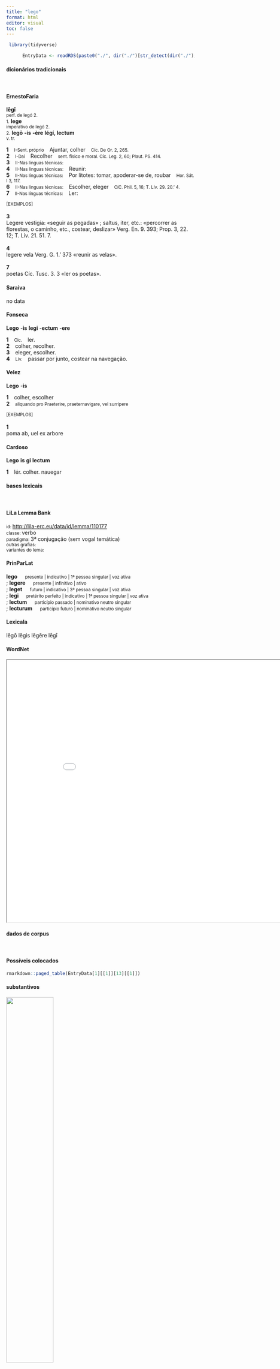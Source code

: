 ```yaml
---
title: "lego"
format: html
editor: visual
toc: false
---
```



```r
 library(tidyverse) 

      EntryData <- readRDS(paste0("./", dir("./")[str_detect(dir("./"), "_xx108-101-103-111xx_.rds")]))

```


#### dicionários tradicionais

&emsp;




::: panel-tabset

#### ErnestoFaria

<b>lēgī</b> <br> <small>perf. de legó 2.</small> <br> <small></small> 
 <small>1.</small> <b>lege</b> <br> <small>imperativo de legó 2.</small> <br> <small></small> 
 <small>2.</small> <b>legō</b> <b>-is</b> <b>-ère</b> <b>légí, lectum</b> <br> <small>v. tr.</small> <br> <small></small>   <p> <b>1</b> &ensp; <small>I-Sent. próprio</small> &ensp; Ajuntar, colher &ensp; <small>Cíc. De Or. 2, 265.</small> <br> <b>2</b> &ensp; <small>I-Daí</small> &ensp; Recolher &ensp; <small>sent. físico e moral. Cíc. Leg. 2, 60; Plaut. PS. 414.</small> <br> <b>3</b> &ensp; <small>II-Nas línguas técnicas:</small> &ensp; <small></small> <br> <b>4</b> &ensp; <small>II-Nas línguas técnicas:</small> &ensp; Reunir: &ensp; <small></small> <br> <b>5</b> &ensp; <small>II-Nas línguas técnicas:</small> &ensp; Por litotes: tomar, apoderar-se de, roubar &ensp; <small>Hor. Sát. I 3, 117.</small> <br> <b>6</b> &ensp; <small>II-Nas línguas técnicas:</small> &ensp; Escolher, eleger &ensp; <small>CíC. Phil. 5, 16; T. Lív. 29. 20.' 4.</small> <br> <b>7</b> &ensp; <small>II-Nas línguas técnicas:</small> &ensp; Ler: &ensp; <small></small> </p>   <p><small>[EXEMPLOS]</small><br> <br><b>3</b><br>Legere vestigia: «seguir as pegadas» ; saltus, iter, etc.: «percorrer as florestas, o caminho, etc., costear, deslizar» Verg. En. 9. 393; Prop. 3, 22. 12; T. Lív. 21. 51. 7. <br> <br><b>4</b><br>legere vela Verg. G. 1.' 373 «reunir as velas». <br> <br><b>7</b><br>poetas Cíc. Tusc. 3. 3 «ler os poetas». </p>




#### Saraiva

no data




#### Fonseca

<b>Lego</b> -<b>is</b> <b>legi</b> -<b>ectum</b> -<b>ere</b>   <p> <b>1</b> &ensp; <small>Cic.</small> &ensp; ler. <br> <b>2</b> &ensp; colher, recolher. <br> <b>3</b> &ensp; eleger, escolher. <br> <b>4</b> &ensp; <small>Liv.</small> &ensp; passar por junto, costear na navegação. </p>




#### Velez

<b>Lego</b> -<b>is</b>   <p> <b>1</b> &ensp; colher, escolher <br> <b>2</b> &ensp; <small>aliquando pro Praeterire, praeternavigare, vel surripere</small> </p>   <p><small>[EXEMPLOS]</small><br> <br><b>1</b><br>poma ab, uel ex arbore </p>




#### Cardoso

<b>Lego</b> <b>is</b> <b>gi</b> <b>lectum</b>   <p> <b>1</b> &ensp; lér. colher. nauegar </p>


:::



#### bases lexicais

&emsp;






::: panel-tabset

#### LiLa Lemma Bank

<small> id: </small> <a href=' http://lila-erc.eu/data/id/lemma/110177 ' target="_blank"> http://lila-erc.eu/data/id/lemma/110177 </a> <br>
<small> classe: </small> verbo    <br>
<small> paradigma: </small> 3ª conjugação (sem vogal temática) <br>
<small> outras grafias: </small>  <br>
<small> variantes do lema: </small>  <br>





#### PrinParLat

<b> lego </b>&emsp;<small> presente | indicativo | 1ª pessoa singular | voz ativa </small><br>
; <b> legere </b>&emsp;<small> presente | infinitivo | ativo </small><br>
; <b> leget </b>&emsp;<small> futuro | indicativo | 3ª pessoa singular | voz ativa </small><br>
; <b> legi </b>&emsp;<small> pretérito perfeito | indicativo | 1ª pessoa singular | voz ativa </small><br>
; <b> lectum </b>&emsp;<small> particípio passado | nominativo neutro singular </small><br>
; <b> lecturum </b>&emsp;<small> particípio futuro | nominativo neutro singular </small><br>





#### Lexicala

lĕgō 
 lĕgis 
 lĕgĕre 
 lēgī




#### WordNet

<iframe width='900' height='700' src='Media/Tree__xx108-101-103-111xx__sem_type_lexemes_pt.html'>

</iframe>


:::



#### dados de corpus

&emsp;




::: panel-tabset

#### Possíveis colocados

```r

rmarkdown::paged_table(EntryData[1][[1]][13][[1]])

```


#### substantivos

![](./Media/wordcloud__xx108-101-103-111xx__BY_collocate_scoreSUBST.webp){width=50% fig-alt='This chart plots collocate by scoreSUBST, for the headword lego here are all the values plotted: collocate: iudex; scoreSUBST: 2. collocate: uir; scoreSUBST: 2. collocate: multus; scoreSUBST: 0. collocate: meus; scoreSUBST: 0. collocate: aut; scoreSUBST: 0. collocate: qui; scoreSUBST: 0'}




#### adjetivos

![](./Media/wordcloud__xx108-101-103-111xx__BY_collocate_scoreADJ.webp){width=50% fig-alt='This chart plots collocate by scoreADJ, for the headword lego here are all the values plotted: collocate: iudex; scoreADJ: 0. collocate: uir; scoreADJ: 0. collocate: multus; scoreADJ: 0. collocate: meus; scoreADJ: 0. collocate: aut; scoreADJ: 0. collocate: qui; scoreADJ: 0'}




#### verbos

![](./Media/wordcloud__xx108-101-103-111xx__BY_collocate_scoreVERBO.webp){width=50% fig-alt='This chart plots collocate by scoreVERBO, for the headword lego here are all the values plotted: collocate: iudex; scoreVERBO: 0. collocate: uir; scoreVERBO: 0. collocate: multus; scoreVERBO: 0. collocate: meus; scoreVERBO: 0. collocate: aut; scoreVERBO: 0. collocate: qui; scoreVERBO: 0'}




#### advérbios

![](./Media/wordcloud__xx108-101-103-111xx__BY_collocate_scoreADV.webp){width=50% fig-alt='This chart plots collocate by scoreADV, for the headword lego here are all the values plotted: collocate: iudex; scoreADV: 0. collocate: uir; scoreADV: 0. collocate: multus; scoreADV: 0. collocate: meus; scoreADV: 0. collocate: aut; scoreADV: 0. collocate: qui; scoreADV: 0'}




#### preposições e conjunções

![](./Media/wordcloud__xx108-101-103-111xx__BY_collocate_scoreFUNC.webp){width=50% fig-alt='This chart plots collocate by scoreFUNC, for the headword lego here are all the values plotted: collocate: iudex; scoreFUNC: 0. collocate: uir; scoreFUNC: 0. collocate: multus; scoreFUNC: 0. collocate: meus; scoreFUNC: 0. collocate: aut; scoreFUNC: 0. collocate: qui; scoreFUNC: 0'}


:::



::: panel-tabset

#### ExemplosTraduzidos

<p> malo te <b>legas</b> quam epistulam meam <br> <small> Sen.Ep.24.21 <br> Prefiro que leias a ti do que a minha carta. <small> [JDD] </small> </small> </p>
; <p> Quem si <b>leges</b> , laetabor ; <br> <small> Phaed.3.pr <br> Se o leres, me alegrarei. <small> [JDD] </small> </small> </p>
; <p> quid est quare et audiam quod <b>legere</b> possum <br> <small> Sen.Ep.33.9 <br> Por que motivo também ouvirei o que eu posso ler? <small> [JDD] </small> </small> </p>
; <p> hoc ipse quoque facio ex pluribus quae <b>legi</b> aliquid adprehendo <br> <small> Sen.Ep.2.5 <br> Eu próprio também faço isso; das muitas coisas que tenho lido, apreendo alguma. <small> [JDD] </small> </small> </p>
; <p> itaque ἀνέκδοτα quae tibi uni <b>legamus</b> Theopompio genere aut etiam asperiore multo pangentur <br> <small> Cic.Att.2.6.2 <br> E assim serão compostas por mim história inéditas para ler somente para ti, no estilo de Teopômpio ou ainda muito mais áspero. <small> [JDD, de outra edição] </small> </small> </p>
; <p> quaesivit ex eo placeret ne ei iudices a praetore <b>legi</b> quo consilio idem praetor uteretur <br> <small> Cic.Att.1.14.1 <br> Quis saber dele se lhe agradava que fossem eleitos pelo pretor os juízes de cujo conselho o mesmo pretor se utilizaria. <small> [JDD, de outra edição] </small> </small> </p>
; <p> neque enim hoc cogitauit uir iustissimus neque in bonis uiris <b>legendis</b> id adsequi potuisset etiam si cupisset <br> <small> Cic.Mil.21 <br> Pois esse homem extremamente justo não pensou nisso, nem teria podido conseguir isso ao escolher homens de bem, mesmo se tivesse desejado. <small> [JDD] </small> </small> </p>





#### Frequência por autor

![](./Media/barchart__xx108-101-103-111xx__lemma_BY_author_Frequencies.webp){width=50% fig-alt='This charts plots the frequency of lemma by author_Frequencies. The Phaedrus subcorpus registers the highest normalized frequency, with the value of 12.15 and an absolute frequency of 8. The Horatius subcorpus follows, with a normalized frequency of 7.99 and an absolute frequency of 9. the subcorpus with the least normalized frequency is Caesar with the normalized value of 0 and an absolute freqeuncy of 0. here are all the values: subcorpus: Caesar ; normalized frequency: 0 ; absolute frequency: 0. subcorpus: Cicero ; normalized frequency: 57 ; absolute frequency: 3.55087089780967. subcorpus: Horatius ; normalized frequency: 9 ; absolute frequency: 7.99218541870171. subcorpus: Ovidius ; normalized frequency: 0 ; absolute frequency: 0. subcorpus: Phaedrus ; normalized frequency: 8 ; absolute frequency: 12.1451343555488. subcorpus: Sallustius ; normalized frequency: 1 ; absolute frequency: 0.927557740469344. subcorpus: Seneca ; normalized frequency: 18 ; absolute frequency: 3.35939978723801. subcorpus: Suetonius ; normalized frequency: 0 ; absolute frequency: 0. subcorpus: Tacitus ; normalized frequency: 2 ; absolute frequency: 6.86577411603158. subcorpus: Vergilius ; normalized frequency: 2 ; absolute frequency: 3.86100386100386. subcorpus: Hieronymus ; normalized frequency: 1 ; absolute frequency: 2.24668613794653'}




#### Frequência por gênero

![](./Media/barchart__xx108-101-103-111xx__lemma_BY_genre_Frequencies.webp){width=50% fig-alt='This charts plots the frequency of lemma by genre_Frequencies. The Poesia.lírica subcorpus registers the highest normalized frequency, with the value of 7.57 and an absolute frequency of 9. The Poesia.lírica subcorpus follows, with a normalized frequency of 7.57 and an absolute frequency of 9. the subcorpus with the least normalized frequency is Prosa.histórica with the normalized value of 0.73 and an absolute freqeuncy of 3. here are all the values: subcorpus: Prosa.histórica ; normalized frequency: 3 ; absolute frequency: 0.730300153363032. subcorpus: Prosa.filosófica ; normalized frequency: 27 ; absolute frequency: 4.44803215762508. subcorpus: Prosa.oratória ; normalized frequency: 23 ; absolute frequency: 2.20828972761226. subcorpus: Prosa.epistolográfica ; normalized frequency: 23 ; absolute frequency: 6.09449110999232. subcorpus: Poesia.lírica ; normalized frequency: 9 ; absolute frequency: 7.57129637419029. subcorpus: Poesia.didática ; normalized frequency: 8 ; absolute frequency: 6.78598693697515. subcorpus: Poesia.trágica ; normalized frequency: 2 ; absolute frequency: 1.73731758165393. subcorpus: Poesia.épica ; normalized frequency: 2 ; absolute frequency: 3.86100386100386. subcorpus: Prosa.ficcional ; normalized frequency: 1 ; absolute frequency: 2.24668613794653'}




#### Frequência por século

![](./Media/barchart__xx108-101-103-111xx__lemma_BY_period_Frequencies.webp){width=50% fig-alt='This charts plots the frequency of lemma by period_Frequencies. The II.d.C. subcorpus registers the highest normalized frequency, with the value of 5.24 and an absolute frequency of 2. The I.d.C. subcorpus follows, with a normalized frequency of 3.98 and an absolute frequency of 26. the subcorpus with the least normalized frequency is IV.d.C. with the normalized value of 2.25 and an absolute freqeuncy of 1. here are all the values: subcorpus: I.a.C. ; normalized frequency: 69 ; absolute frequency: 3.21154293693274. subcorpus: I.d.C. ; normalized frequency: 26 ; absolute frequency: 3.97735964509714. subcorpus: II.d.C. ; normalized frequency: 2 ; absolute frequency: 5.23560209424084. subcorpus: IV.d.C. ; normalized frequency: 1 ; absolute frequency: 2.24668613794653'}


:::

